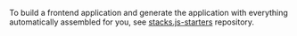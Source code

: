 To build a frontend application and generate the application with everything automatically assembled for you, see [stacks.js-starters](https://github.com/hirosystems/stacks.js-starters) repository.
